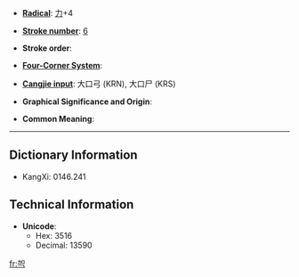 * '''[[Wiktionary:Chinese radical index| Radical]]''': [[Wiktionary:Chinese radical index 力|力]]+4

* '''[[Wiktionary:Chinese total strokes index|Stroke number]]''': [[Wiktionary:Chinese total strokes index 6|6]]

* '''Stroke order''': 

* '''[[Wiktionary:Chinese four corner index|Four-Corner System]]''': 

* '''[[Wiktionary:Chinese Cangjie index|Cangjie input]]''': 大口弓 (KRN), 大口尸 (KRS)

* '''Graphical Significance and Origin''': 

* '''Common Meaning''': 

----

== Dictionary Information ==

* KangXi: 0146.241

== Technical Information ==

* '''Unicode''':
** Hex: 3516
** Decimal: 13590

[[fr:㔖]]
